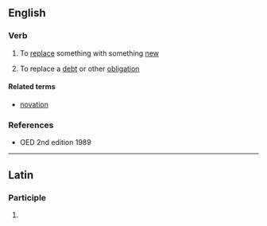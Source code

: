 ==English==

===Verb===
{{en-verb|novat|ing}}

# To [[replace]] something with something [[new]]
# {{law}} To replace a [[debt]] or other [[obligation]]

====Related terms====
* [[novation]]

===References===
* OED 2nd edition 1989

----

==Latin==

===Participle===
{{la-part-form|novāte}}

# {{inflection of|[[novatus#Latin|novātus]]||voc|m|s|lang=la}}